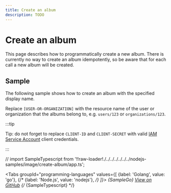 ```yaml
---
title: Create an album
description: TODO
---
```


# Create an album

This page describes how to programmatically create a new album.
There is currently no way to create an album idempotently, so be aware that for each call a new album will be created.

## Sample

The following sample shows how to create an album with the specified display name.

Replace `[USER-OR-ORGANIZATION]` with the resource name of the user or organization that the albums belong to, e.g. `users/123` or `organizations/123`.

:::tip

Tip: do not forget to replace `CLIENT-ID` and `CLIENT-SECRET` with valid [IAM Service Account](/authentication/service-accounts) client credentials.

:::

// import SampleTypescript from '!!raw-loader!./../../../../../../nodejs-samples/image/create-album/app.ts';


<Tabs
  groupId="programming-languages"
  values={[
    {label: 'Golang', value: 'go'},
    {/* {label: 'Node.js', value: 'nodejs'}, */}
  ]}>
  <TabItem value="go">
    <CodeBlock language="go">
      {SampleGo}
    </CodeBlock>
    <a href="https://github.com/animeapis/golang-samples/blob/master/image/create-album/main.go">View on GitHub</a>
  </TabItem>
  {/* <TabItem value="nodejs">
    <CodeBlock language="typescript">
      {SampleTypescript}
    </CodeBlock>
  </TabItem> */}
</Tabs>

